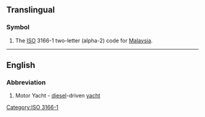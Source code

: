 {{also|Appendix:Variations of "my"}}

==Translingual==

===Symbol===
{{head|mul|symbol}}
# The [[ISO]] 3166-1 two-letter (alpha-2) code for [[Malaysia]].

[[Category:ISO 3166-1]]

----

==English==

===Abbreviation===
{{rfc-header|Abbreviation}}
{{head|en|abbreviation}}

# Motor Yacht - [[diesel]]-driven [[yacht]]
